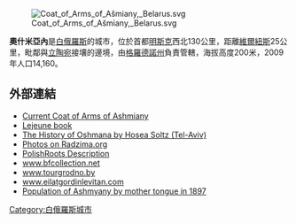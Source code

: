[[Image:Coat_of_Arms_of_Ašmiany,_Belarus.svg|thumb]]

'''奧什米亞內'''是[[白俄羅斯|白俄羅斯]]的城市，位於首都[[明斯克|明斯克]]西北130公里，距離[[維爾紐斯|維爾紐斯]]25公里，毗鄰與[[立陶宛|立陶宛]]接壤的邊境，由[[格羅德諾州|格羅德諾州]]負責管轄，海拔高度200米，2009年人口14,160。

==外部連結==
* [https://web.archive.org/web/20040917164543/http://txt.knihi.com/hierb/asmia.gif Current Coat of Arms of Ashmiany]
* [http://napoleonic-literature.com/Book_26/Chapter_07.htm Lejeune book] {{Wayback|url=http://napoleonic-literature.com/Book_26/Chapter_07.htm |date=20160304232424 }}
* [http://www.jewishgen.org/Yizkor/Oshmyany/osh003.html#Page4 The History of Oshmana by Hosea Soltz (Tel-Aviv)] {{Wayback|url=http://www.jewishgen.org/Yizkor/Oshmyany/osh003.html#Page4 |date=20201205115147 }}
* [http://www.radzima.org/eng/town/ashmyany.html Photos on Radzima.org] {{Wayback|url=http://www.radzima.org/eng/town/ashmyany.html |date=20160303230311 }}
* [https://web.archive.org/web/20041011001243/http://www.polishroots.org/slownik/oszmiana.htm PolishRoots Description]
* [https://web.archive.org/web/20060916105550/http://www.bfcollection.net/cities/oshmyany.html www.bfcollection.net]
* [https://web.archive.org/web/20070328163142/http://www.tourgrodno.by/en/catalog?gid=43 www.tourgrodno.by]
* [http://www.eilatgordinlevitan.com/oshmany/oshmany.html www.eilatgordinlevitan.com] {{Wayback|url=http://www.eilatgordinlevitan.com/oshmany/oshmany.html |date=20200128122608 }}
* [https://web.archive.org/web/20160303194010/http://demoscope.ru/weekly/ssp/rus_lan_97_uezd_eng.php?reg=105 Population of Ashmyany by mother tongue in 1897]

{{coord|54|25|N|25|56|E|region:BY_type:city|display=title}}

{{Grodno Region}}

[[Category:白俄羅斯城市|Category:白俄羅斯城市]]

{{Belarus-geo-stub}}